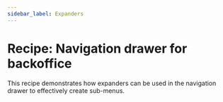 ```yaml
---
sidebar_label: Expanders
---
```


# Recipe: Navigation drawer for backoffice

This recipe demonstrates how expanders can be used in the navigation drawer to effectively create sub-menus.

<RecipeDemo initialpath="/recipes/navigation-drawer/expanders.html" />
